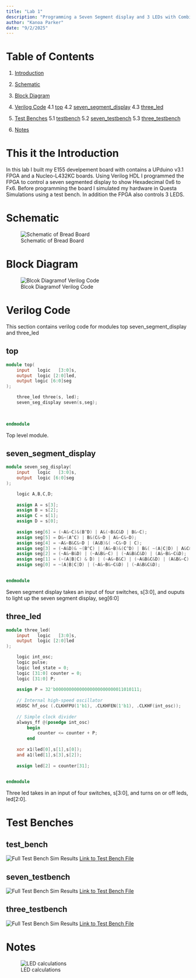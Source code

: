 ```yaml
---
title: "Lab 1"
description: "Programming a Seven Segment display and 3 LEDs with Combinational Logic"
author: "Kanoa Parker"
date: "9/2/2025"
---
```

# Table of Contents
1. [Introduction](#introduction)
2. [Schematic](#Schematic)
3. [Block Diagram](#block_diagram)
4. [Verilog Code](#verilog_code)
        4.1 [top](#topmod)
        4.2 [seven_segment_display](#sevenseg)
        4.3 [three_led](#threeled)
5. [Test Benches](#test_benches)
    5.1 [testbench](#test_bench)
    5.2 [seven_testbench](#seven_tb)
    5.3 [three_testbench](#three_tb)

6. [Notes](#notes_extra)

# This it the Introduction <a name="introdction"></a>

In this lab I built my E155 develpement board with contains a UPduino v3.1 FPGA and a Nucleo-L432KC boards. Using Verilog HDL I programmed the FPGA to control a seven segmented display to show Hexadecimal 0x6 to Fx6. Before programming the board I simulated my hardware in Questa Simulations using a test bench. In addition the FPGA also controls 3 LEDS.

# Schematic <a name="Schematic"></a>
![Schematic of Bread Board](images\schematiclab111.png)

# Block Diagram <a name="block_diagram"></a>
![Blcok Diagramof Verilog Code](images\blockdiagram-12.jpg)

# Verilog Code <a name="verilog_code"></a>
This section contains verilog code for modules top seven_segment_display and three_led

## top <a name="topmod"></a>

```Verilog
module top(
	input 	logic	[3:0]s,
	output 	logic [2:0]led,
	output logic [6:0]seg
);

	three_led three(s, led);
	seven_seg_display seven(s,seg);
	
	

endmodule

```
Top level module. 

## seven_segment_display <a name="sevenseg"></a>

```verilog
module seven_seg_display(
	input 	logic	[3:0]s,
	output 	logic [6:0]seg
);

	logic A,B,C,D;
	
	assign A = s[3];
	assign B = s[2];
	assign C = s[1];
	assign D = s[0];
	
	assign seg[6] = (~A&~C)&(B^D) | A&(~B&C&D | B&~C);
	assign seg[5] = D&~(A^C) | B&(C&~D | A&~C&~D);
	assign seg[4] = ~A&~B&C&~D | (A&B)&( ~C&~D | C);
	assign seg[3] = (~A&D)& ~(B^C) | (A&~B)&(C^D) | B&( ~(A|C|D) | A&C&D);
	assign seg[2] = (~A&~B&D) | (~A&B&~C) | (~A&B&C&D) | (A&~B&~C&D);
	assign seg[1] = (~(A|B|C) & D) | (~A&~B&C) | (~A&B&C&D) | (A&B&~C);
	assign seg[0] = ~(A|B|C|D) | (~A&~B&~C&D) | (~A&B&C&D);
	

endmodule
```
Seven segment display takes an input of four switches, s[3:0], and ouputs to light up the seven segment display, seg[6:0]

## three_led    <a name="three_led"></a>
```verilog
module three_led(
	input 	logic	[3:0]s,
	output 	logic [2:0]led
);

	logic int_osc;
	logic pulse;
	logic led_state = 0;
	logic [31:0] counter = 0;
	logic [31:0] P;
	
	assign P = 32'b00000000000000000000000011010111;
	
	// Internal high-speed oscillator
	HSOSC hf_osc (.CLKHFPU(1'b1), .CLKHFEN(1'b1), .CLKHF(int_osc));
	
	// Simple clock divider
	always_ff @(posedge int_osc)
		begin
			counter <= counter + P;
		end
	
	xor x1(led[0],s[1],s[0]);
	and a1(led[1],s[3],s[2]);
	
	assign led[2] = counter[31];
	

endmodule
```

Three led takes in an input of four switches, s[3:0], and turns on or off leds, led[2:0].

# Test Benches <a name="test_benches"></a>


## test_bench <a name="test_bench"></a>
![Full Test Bench Sim Results](images\fulltestbenchsim.jpg)
[Link to Test Bench File](https://github.com/kanparker/E155-lab1/blob/lab1branch/fpga/src/e155_lab1/source/impl_1/testbench.sv)

## seven_testbench <a name="seven_tb"></a>
![Full Test Bench Sim Results](images\sevensegsim.jpg)
[Link to Test Bench File](https://github.com/kanparker/E155-lab1/blob/lab1branch/fpga/src/e155_lab1/source/impl_1/testbench_seven.sv)

## three_testbench <a name="three_tb"></a>
![Full Test Bench Sim Results](images\threeled.jpg)
[Link to Test Bench File](https://github.com/kanparker/E155-lab1/blob/lab1branch/fpga/src/e155_lab1/source/impl_1/testbench_three.sv)

# Notes <a name="notes_extra"></a>
![LED calculations](images/LABI.-10.jpg)